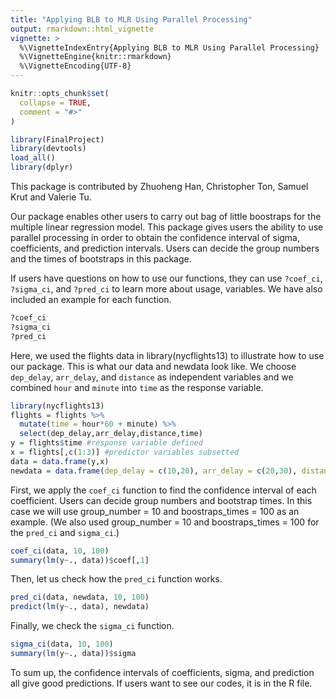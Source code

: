 ```yaml
---
title: "Applying BLB to MLR Using Parallel Processing"
output: rmarkdown::html_vignette
vignette: >
  %\VignetteIndexEntry{Applying BLB to MLR Using Parallel Processing}
  %\VignetteEngine{knitr::rmarkdown}
  %\VignetteEncoding{UTF-8}
---
```


```r
knitr::opts_chunk$set(
  collapse = TRUE,
  comment = "#>"
)
```

```r
library(FinalProject)
library(devtools)
load_all()
library(dplyr)
```

This package is contributed by Zhuoheng Han, Christopher Ton, Samuel Krut and Valerie Tu.

Our package enables other users to carry out bag of little boostraps for the multiple linear regression model. This package gives users the ability to use parallel processing in order to obtain the confidence interval of sigma, coefficients, and prediction intervals. Users can decide the group numbers and the times of bootstraps in this package.

If users have questions on how to use our functions, they can use `?coef_ci`, `?sigma_ci`, and `?pred_ci` to learn more about  usage, variables. We have also included an example for each function.

```r
?coef_ci
?sigma_ci
?pred_ci
```

Here, we used the flights data in library(nycflights13) to illustrate how to use our package. This is what our data and newdata look like. We choose `dep_delay`, `arr_delay`, and `distance` as independent variables and we combined `hour` and `minute` into `time` as the response variable. 

```r
library(nycflights13)
flights = flights %>%
  mutate(time = hour*60 + minute) %>%
  select(dep_delay,arr_delay,distance,time)
y = flights$time #response variable defined
x = flights[,c(1:3)] #predictor variables subsetted
data = data.frame(y,x)
newdata = data.frame(dep_delay = c(10,20), arr_delay = c(20,30), distance = c(400,500))
```

First, we apply the `coef_ci` function to find the confidence interval of each coefficient. Users can decide group numbers and bootstrap times. In this case we will use group_number = 10 and boostraps_times = 100 as an example. (We also used group_number = 10 and boostraps_times = 100 for the `pred_ci` and `sigma_ci`.)

```r
coef_ci(data, 10, 100)
summary(lm(y~., data))$coef[,1]
```

Then, let us check how the `pred_ci` function works.
```r
pred_ci(data, newdata, 10, 100)
predict(lm(y~., data), newdata)
```

Finally, we check the `sigma_ci` function.

```r
sigma_ci(data, 10, 100)
summary(lm(y~., data))$sigma
```

To sum up, the confidence intervals of coefficients, sigma, and prediction all give good predictions. If users want to see our codes, it is in the R file. 

